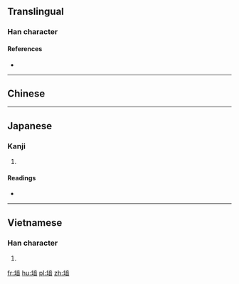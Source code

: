 ==Translingual==

===Han character===
{{Han char|rn=32|rad=土|as=09|sn=12|four=40161|canj=GYTA|ids=⿰土音}}

====References====
* {{Han ref|kx=0234.120|dkj=05282|dj=0472.060|hdz=10466.020|uh=5837}}

----

==Chinese==
{{zh-see|窨|v}}

----

==Japanese==

===Kanji===
{{ja-kanji|grade=|rs=土09}}

# {{defn|lang=ja|sort=土09}}

====Readings====
* {{ja-readings|on=[[あん]] (an), [[おん]] (on)|kun=}}

----

==Vietnamese==

===Han character===
{{vi-hantu|[[om]]|rs=土09}}

# {{defn|lang=vi|sort=土09}}

[[fr:堷]]
[[hu:堷]]
[[pl:堷]]
[[zh:堷]]